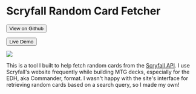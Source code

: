 
# Scryfall Random Card Fetcher

<p><Button href='https://github.com/Contrick64/scryfall-random'>View on Github</Button></p>
<p><Button href='https://contrick-scryfall-random.netlify.app'>Live Demo</Button></p>

<Image src={scryfallImg} className='border w-75 mx-auto' />

This is a tool I built to help fetch random cards from the
[Scryfall API](https://scryfall.com/docs/api). I use Scryfall's
website frequently while building
<attr title="Magic: The Gathering">MTG</attr> decks,
especially for the <attr title="Elder Dragon Highlander">EDH</attr>,
aka Commander, format. I wasn't happy with the site's interface
for retrieving random cards based on a search query, so I made
my own!
